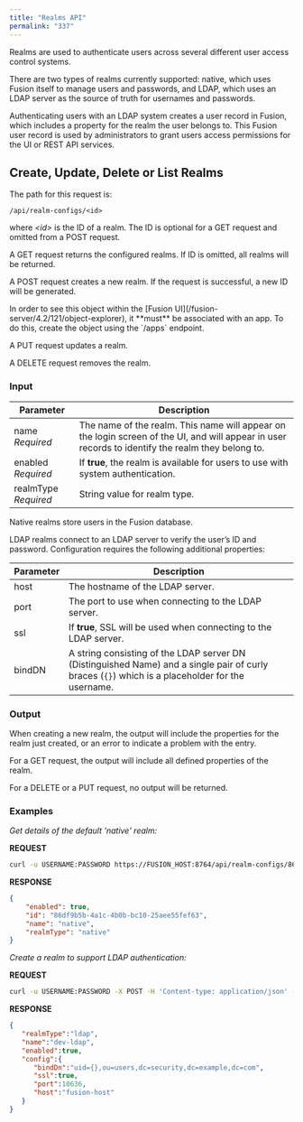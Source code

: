 ```yaml
---
title: "Realms API"
permalink: "337"
---
```


Realms are used to authenticate users across several different user access control systems.

There are two types of realms currently supported: native, which uses Fusion itself to manage users and passwords, and LDAP, which uses an LDAP server as the source of truth for usernames and passwords.

Authenticating users with an LDAP system creates a user record in Fusion, which includes a property for the realm the user belongs to. This Fusion user record is used by administrators to grant users access permissions for the UI or REST API services.

## Create, Update, Delete or List Realms

The path for this request is:

`/api/realm-configs/<id>`

where *\<id>* is the ID of a realm. The ID is optional for a GET request and omitted from a POST request.

A GET request returns the configured realms. If ID is omitted, all realms will be returned.

A POST request creates a new realm. If the request is successful, a new ID will be generated.

<Note>
In order to see this object within the [Fusion UI](/fusion-server/4.2/121/object-explorer), it **must** be associated with an app. To do this, create the object using the `/apps` endpoint.
</Note>

A PUT request updates a realm.

A DELETE request removes the realm.

### Input

| Parameter | Description |
| --- | --- |
| name  *Required* | The name of the realm. This name will appear on the login screen of the UI, and will appear in user records to identify the realm they belong to. |
| enabled  *Required* | If **true**, the realm is available for users to use with system authentication. |
| realmType  *Required* | String value for realm type. |

Native realms store users in the Fusion database.

LDAP realms connect to an LDAP server to verify the user’s ID and password.
Configuration requires the following additional properties:

| Parameter | Description |
| --- | --- |
| host | The hostname of the LDAP server. |
| port | The port to use when connecting to the LDAP server. |
| ssl | If **true**, SSL will be used when connecting to the LDAP server. |
| bindDN | A string consisting of the LDAP server DN (Distinguished Name) and a single pair of curly braces (`{}`) which is a placeholder for the username. |

### Output

When creating a new realm, the output will include the properties for the realm just created, or an error to indicate a problem with the entry.

For a GET request, the output will include all defined properties of the realm.

For a DELETE or a PUT request, no output will be returned.

### Examples

*Get details of the default 'native' realm:*

**REQUEST**

```bash
curl -u USERNAME:PASSWORD https://FUSION_HOST:8764/api/realm-configs/86df9b5b-4a1c-4b0b-bc10-25aee55fef63
```

**RESPONSE**

```json
{
    "enabled": true,
    "id": "86df9b5b-4a1c-4b0b-bc10-25aee55fef63",
    "name": "native",
    "realmType": "native"
}
```

*Create a realm to support LDAP authentication:*

**REQUEST**

```bash
curl -u USERNAME:PASSWORD -X POST -H 'Content-type: application/json' -d '{"realmType":"ldap", "name":"dev-ldap", "enabled":true, "config":{"host":"fusion-host", "port":10636 , "ssl":true, "bindDn":"uid={},ou=users,dc=security,dc=example,dc=com"} }' https://FUSION_HOST:8764/api/realm-configs
```

**RESPONSE**

```json
{
   "realmType":"ldap",
   "name":"dev-ldap",
   "enabled":true,
   "config":{
      "bindDn":"uid={},ou=users,dc=security,dc=example,dc=com",
      "ssl":true,
      "port":10636,
      "host":"fusion-host"
   }
}
```